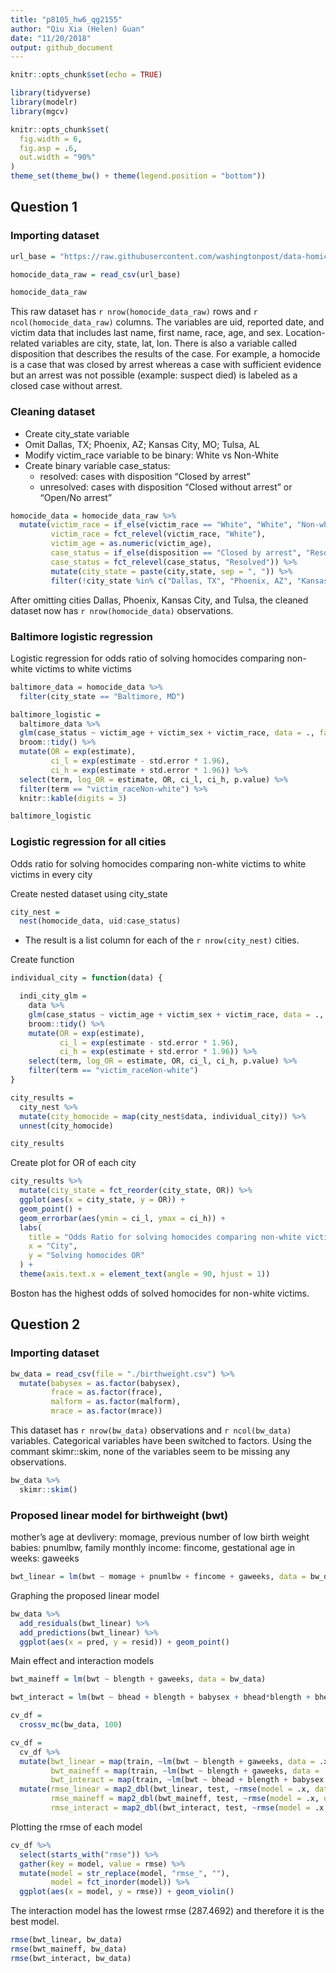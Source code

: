 ```yaml
---
title: "p8105_hw6_qg2155"
author: "Qiu Xia (Helen) Guan"
date: "11/20/2018"
output: github_document
---
```


```r
knitr::opts_chunk$set(echo = TRUE)
```

```r
library(tidyverse)
library(modelr)
library(mgcv)
```

```r
knitr::opts_chunk$set(
  fig.width = 6,
  fig.asp = .6,
  out.width = "90%"
)
theme_set(theme_bw() + theme(legend.position = "bottom"))
```

## Question 1

### Importing dataset 
```r
url_base = "https://raw.githubusercontent.com/washingtonpost/data-homicides/master/homicide-data.csv" 

homocide_data_raw = read_csv(url_base)

homocide_data_raw

```
This raw dataset has `r nrow(homocide_data_raw)` rows and `r ncol(homocide_data_raw)` columns. The variables are uid, reported date, and victim data that includes last name, first name, race, age, and sex. Location-related variables are city, state, lat, lon. There is also a variable called disposition that describes the results of the case. For example, a homocide is a case that was closed by arrest whereas a case with sufficient evidence but an arrest was not possible (example: suspect died) is labeled as a closed case without arrest.

### Cleaning dataset 
* Create city_state variable
* Omit Dallas, TX; Phoenix, AZ; Kansas City, MO; Tulsa, AL
* Modify victim_race variable to be binary: White vs Non-White
* Create binary variable case_status: 
    * resolved: cases with disposition "Closed by arrest"
    * unresolved: cases with disposition "Closed without arrest" or "Open/No arrest"

```r
homocide_data = homocide_data_raw %>% 
  mutate(victim_race = if_else(victim_race == "White", "White", "Non-white"),
         victim_race = fct_relevel(victim_race, "White"),
         victim_age = as.numeric(victim_age),
         case_status = if_else(disposition == "Closed by arrest", "Resolved", "Unresolved"),
         case_status = fct_relevel(case_status, "Resolved")) %>%
         mutate(city_state = paste(city,state, sep = ", ")) %>% 
         filter(!city_state %in% c("Dallas, TX", "Phoenix, AZ", "Kansas City, MO", "Tulsa, AL"))
```

After omitting cities Dallas, Phoenix, Kansas City, and Tulsa, the cleaned dataset now has `r nrow(homocide_data)` observations. 

### Baltimore logistic regression

Logistic regression for odds ratio of solving homocides comparing non-white victims to white victims

```r
baltimore_data = homocide_data %>% 
  filter(city_state == "Baltimore, MD") 

baltimore_logistic = 
  baltimore_data %>% 
  glm(case_status ~ victim_age + victim_sex + victim_race, data = ., family = binomial()) %>% 
  broom::tidy() %>% 
  mutate(OR = exp(estimate),
         ci_l = exp(estimate - std.error * 1.96),
         ci_h = exp(estimate + std.error * 1.96)) %>% 
  select(term, log_OR = estimate, OR, ci_l, ci_h, p.value) %>% 
  filter(term == "victim_raceNon-white") %>% 
  knitr::kable(digits = 3)

baltimore_logistic
```

### Logistic regression for all cities

Odds ratio for solving homocides comparing non-white victims to white victims in every city

Create nested dataset using city_state

```r
city_nest =
  nest(homocide_data, uid:case_status) 
```

* The result is a list column for each of the `r nrow(city_nest)` cities.

Create function

```r
individual_city = function(data) {

  indi_city_glm = 
    data %>% 
    glm(case_status ~ victim_age + victim_sex + victim_race, data = ., family = binomial()) %>% 
    broom::tidy() %>% 
    mutate(OR = exp(estimate),
           ci_l = exp(estimate - std.error * 1.96),
           ci_h = exp(estimate + std.error * 1.96)) %>% 
    select(term, log_OR = estimate, OR, ci_l, ci_h, p.value) %>% 
    filter(term == "victim_raceNon-white")
}
```

```r
city_results = 
  city_nest %>% 
  mutate(city_homocide = map(city_nest$data, individual_city)) %>% 
  unnest(city_homocide)

city_results
```

Create plot for OR of each city

```r
city_results %>% 
  mutate(city_state = fct_reorder(city_state, OR)) %>% 
  ggplot(aes(x = city_state, y = OR)) +
  geom_point() +
  geom_errorbar(aes(ymin = ci_l, ymax = ci_h)) +
  labs(
    title = "Odds Ratio for solving homocides comparing non-white victims to white victims by city",
    x = "City",
    y = "Solving homocides OR"
  ) +
  theme(axis.text.x = element_text(angle = 90, hjust = 1))
```

Boston has the highest odds of solved homocides for non-white victims. 

## Question 2

### Importing dataset

```r
bw_data = read_csv(file = "./birthweight.csv") %>% 
  mutate(babysex = as.factor(babysex),
         frace = as.factor(frace),
         malform = as.factor(malform),
         mrace = as.factor(mrace)) 
```

This dataset has `r nrow(bw_data)` observations and `r ncol(bw_data)` variables. Categorical variables have been switched to factors. Using the commant skimr::skim, none of the variables seem to be missing any observations. 

```r
bw_data %>% 
  skimr::skim()
```

### Proposed linear model for birthweight (bwt)
mother's age at devlivery: momage, 
previous number of low birth weight babies: pnumlbw,
family monthly income: fincome,
gestational age in weeks: gaweeks

```r
bwt_linear = lm(bwt ~ momage + pnumlbw + fincome + gaweeks, data = bw_data) 
```

Graphing the proposed linear model

```r
bw_data %>% 
  add_residuals(bwt_linear) %>% 
  add_predictions(bwt_linear) %>% 
  ggplot(aes(x = pred, y = resid)) + geom_point()
```

Main effect and interaction models 

```r
bwt_maineff = lm(bwt ~ blength + gaweeks, data = bw_data)

bwt_interact = lm(bwt ~ bhead + blength + babysex + bhead*blength + bhead*babysex + blength*babysex + bhead*blength*babysex, data = bw_data)
```

```r
cv_df = 
  crossv_mc(bw_data, 100) 
```

```r
cv_df = 
  cv_df %>% 
  mutate(bwt_linear = map(train, ~lm(bwt ~ blength + gaweeks, data = .x)),
         bwt_maineff = map(train, ~lm(bwt ~ blength + gaweeks, data = .x)),
         bwt_interact = map(train, ~lm(bwt ~ bhead + blength + babysex + bhead*blength + bhead*babysex + blength*babysex + bhead*blength*babysex, data = .x))) %>% 
  mutate(rmse_linear = map2_dbl(bwt_linear, test, ~rmse(model = .x, data = .y)),
         rmse_maineff = map2_dbl(bwt_maineff, test, ~rmse(model = .x, data = .y)),
         rmse_interact = map2_dbl(bwt_interact, test, ~rmse(model = .x, data = .y)))
```

Plotting the rmse of each model

```r
cv_df %>% 
  select(starts_with("rmse")) %>% 
  gather(key = model, value = rmse) %>%  
  mutate(model = str_replace(model, "rmse_", ""),
         model = fct_inorder(model)) %>% 
  ggplot(aes(x = model, y = rmse)) + geom_violin()
```

The interaction model has the lowest rmse (287.4692) and therefore it is the best model. 

```r
rmse(bwt_linear, bw_data)
rmse(bwt_maineff, bw_data)
rmse(bwt_interact, bw_data)
```



